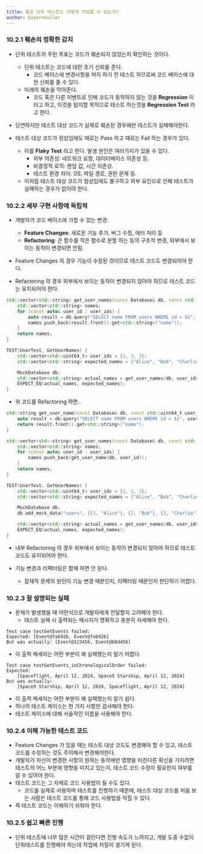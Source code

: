 ```yaml
---
title: 좋은 단위 테스트는 어떻게 작성할 수 있는가?
author: bayernmuller
---
```


### 10.2.1 훼손의 정확한 감지

* 단위 테스트의 주된 목표는 코드가 훼손되지 않았는지 확인하는 것이다.
    * 단위 테스트는 코드에 대한 초기 신뢰를 준다.
        * 코드 베이스에 변경사항을 머지 하기 전 테스트 하므로써 코드 베이스에 대한 신뢰를 줄 수 있다.
    * 미래의 훼손을 막아준다.
        * 코드 혹은 다른 이벤트로 인해 코드가 동작하지 않는 것을 **Regression** 이라고 하고, 이것을 탐지할 목적으로 테스트 하는것을 **Regression Test** 라고 한다.

* 당연하지만 테스트 대상 코드가 실제로 훼손된 경우에만 테스트가 실패해야한다.
* 테스트 대상 코드가 정상임에도 때로는 Pass 하고 때로는 Fail 하는 경우가 있다.
    * 이를 **Flaky Test** 라고 한다. 발생 원인은 여러가지가 있을 수 있다.
        * 외부 의존성: 네트워크 요청, 데이터베이스 의존성 등.
        * 비결정적 로직: 랜덤 값, 시간 의존성.
        * 테스트 환경 차이: OS, 파일 경로, 권한 문제 등.
    * 이처럼 테스트 대상 코드가 정상임에도 불구하고 외부 요인으로 인해 테스트가 실패하는 경우가 없어야 한다.

### 10.2.2 세부 구현 사항에 독립적

* 개발자가 코드 베이스에 가할 수 있는 변경:
    * **Feature Changes**: 새로운 기능 추가, 버그 수정, 에러 처리 등
    * **Refactoring**: 큰 함수를 작은 함수로 분할 하는 등의 구조적 변경, 외부에서 보이는 동작이 변경되면 안됨.

* Feature Changes 의 경우 기능이 수정된 것이므로 테스트 코드도 변경되어야 한다.
* Refactoring 의 경우 외부에서 보이는 동작이 변경되지 않아야 하므로 테스트 코드는 유지되어야 한다.

```cpp
std::vector<std::string> get_user_names(const Database& db, const std::vector<std::uint64_t>& user_ids) {
    std::vector<std::string> names;
    for (const auto& user_id : user_ids) {
        auto result = db.query("SELECT name FROM users WHERE id = $1", user_id);
        names.push_back(result.front().get<std::string>("name"));
    }
    return names;
}

TEST(UserTest, GetUserNames) {
    std::vector<std::uint64_t> user_ids = {1, 2, 3};
    std::vector<std::string> expected_names = {"Alice", "Bob", "Charlie"};

    MockDatabase db;
    std::vector<std::string> actual_names = get_user_names(db, user_ids);
    EXPECT_EQ(actual_names, expected_names);
}
```

* 위 코드를 Refactoring 하면..

```cpp
std::string get_user_name(const Database& db, const std::uint64_t user_id) {
    auto result = db.query("SELECT name FROM users WHERE id = $1", user_id);
    return result.front().get<std::string>("name");
}

std::vector<std::string> get_user_names(const Database& db, const std::vector<std::uint64_t>& user_ids) {
    std::vector<std::string> names;
    for (const auto& user_id : user_ids) {
        names.push_back(get_user_name(db, user_id));
    }
    return names;
}

TEST(UserTest, GetUserNames) {
    std::vector<std::uint64_t> user_ids = {1, 2, 3};
    std::vector<std::string> expected_names = {"Alice", "Bob", "Charlie"};

    MockDatabase db;
    db.add_mock_data("users", {{1, "Alice"}, {2, "Bob"}, {3, "Charlie"}});

    std::vector<std::string> actual_names = get_user_names(db, user_ids);
    EXPECT_EQ(actual_names, expected_names);
}
```

* 내부 Refactoring 의 경우 외부에서 보이는 동작이 변경되지 않아야 하므로 테스트 코드도 유지되어야 한다.

* 기능 변경과 리팩터링은 함께 하면 안 된다.
    * 잠재적 문제의 원인이 기능 변경 때문인지, 리팩터링 때문인지 판단하기 어렵다.

### 10.2.3 잘 설명되는 실패

* 문제가 발생했을 때 어떤식으로 개발자에게 전달할지 고려해야 한다.
    * 테스트 실패 시 출력되는 메시지가 명확하고 충분히 자세해야 한다.

```text incorrect
Test case testGetEvents failed:
Expected: [Event@fab92b, Event@fab92b]
But was actually: [Event@123456, Event@68d456]
```
* 이 출력 메세지는 어떤 부분이 왜 실패했는지 알기 어렵다.

```text correct
Test case testGetEvents_inChronologicalOrder failed:
Expected:
    [Spaceflight, April 12, 2024, SpaceX Starship, April 12, 2024]
But was actually:
    [SpaceX Starship, April 12, 2024, Spaceflight, April 12, 2024]
```

* 이 출력 메세지는 어떤 부분이 왜 실패했는지 알기 쉽다.
* 하나의 테스트 케이스는 한 가지 사항만 검사해야 한다.
* 테스트 케이스에 대해 서술적인 이름을 사용해야 한다.

### 10.2.4 이해 가능한 테스트 코드

* Feature Changes 가 있을 때는 테스트 대상 코드도 변경해야 할 수 있고, 테스트 코드를 수정하는 것도 주의해서 변경해야한다.
* 개발자가 자신이 변경한 사항이 원하는 동작에만 영향을 미친다른 확신을 가지려면 테스트의 어느 부분에 영향을 미치고 있는지, 테스트 코드 수정이 필요한지 여부를 알 수 있어야 한다.
* 테스트 코드는 그 자체로 코드 사용법이 될 수도 있다.
    * 코드를 실제로 사용하며 테스트를 진행하기 때문에, 테스트 대상 코드를 처음 보는 사람은 테스트 코드를 통해 코드 사용법을 익힐 수 있다.
* 즉 테스트 코드는 이해하기 쉬워야 한다.

### 10.2.5 쉽고 빠른 진행

* 단위 테스트에 너무 많은 시간이 걸린다면 진행 속도가 느려지고, 개발 도중 수없이 단위테스트를 진행해야 하는데 작업에 차질이 생기게 된다.